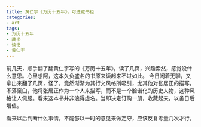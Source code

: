 ```yaml
---
title: 黄仁宇《万历十五年》，可进藏书柜
categories:
- art
tags:
- 万历十五年
- 藏书
- 读书
- 黄仁宇
---
```


前几天，顺手翻了翻黄仁宇写的《万历十五年》，读了几页，兴趣索然，感觉没什么意思。心里想阿，这本久负盛名的书原来读起来不过如此。
今日闲着无聊，又拿出来翻了几页，怪了，竟然渐渐为其行文风格所吸引，尤其他对张居正的描写，不落窠臼，他将张居正作为一个人来描写，而不是一个脸谱化的历史人物，这种风格让人佩服。看来这本书并非浪得虚名。当即决定订购一册，收藏起来，以备日后增值。

看来以后判断什么事情，不能够以一时的意见来做定夺，应该反复考量几次才行。
